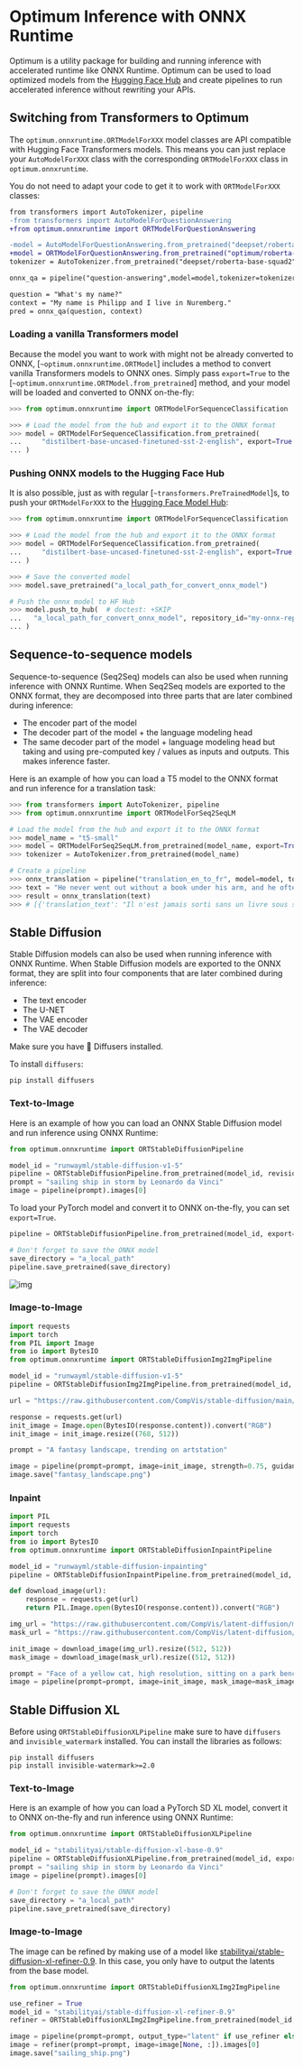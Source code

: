 # Optimum Inference with ONNX Runtime

Optimum is a utility package for building and running inference with accelerated runtime like ONNX Runtime.
Optimum can be used to load optimized models from the [Hugging Face Hub](hf.co/models) and create pipelines
to run accelerated inference without rewriting your APIs.

## Switching from Transformers to Optimum

The `optimum.onnxruntime.ORTModelForXXX` model classes are API compatible with Hugging Face Transformers models. This
means you can just replace your `AutoModelForXXX` class with the corresponding `ORTModelForXXX` class in `optimum.onnxruntime`.

You do not need to adapt your code to get it to work with `ORTModelForXXX` classes:

```diff
from transformers import AutoTokenizer, pipeline
-from transformers import AutoModelForQuestionAnswering
+from optimum.onnxruntime import ORTModelForQuestionAnswering

-model = AutoModelForQuestionAnswering.from_pretrained("deepset/roberta-base-squad2") # PyTorch checkpoint
+model = ORTModelForQuestionAnswering.from_pretrained("optimum/roberta-base-squad2") # ONNX checkpoint
tokenizer = AutoTokenizer.from_pretrained("deepset/roberta-base-squad2")

onnx_qa = pipeline("question-answering",model=model,tokenizer=tokenizer)

question = "What's my name?"
context = "My name is Philipp and I live in Nuremberg."
pred = onnx_qa(question, context)
```

### Loading a vanilla Transformers model

Because the model you want to work with might not be already converted to ONNX,  [`~optimum.onnxruntime.ORTModel`]
includes a method to convert vanilla Transformers models to ONNX ones. Simply pass `export=True` to the
[`~optimum.onnxruntime.ORTModel.from_pretrained`] method, and your model will be loaded and converted to ONNX on-the-fly:

```python
>>> from optimum.onnxruntime import ORTModelForSequenceClassification

>>> # Load the model from the hub and export it to the ONNX format
>>> model = ORTModelForSequenceClassification.from_pretrained(
...     "distilbert-base-uncased-finetuned-sst-2-english", export=True
... )
```

### Pushing ONNX models to the Hugging Face Hub

It is also possible, just as with regular [`~transformers.PreTrainedModel`]s, to push your `ORTModelForXXX` to the
[Hugging Face Model Hub](https://hf.co/models):

```python
>>> from optimum.onnxruntime import ORTModelForSequenceClassification

>>> # Load the model from the hub and export it to the ONNX format
>>> model = ORTModelForSequenceClassification.from_pretrained(
...     "distilbert-base-uncased-finetuned-sst-2-english", export=True
... )

>>> # Save the converted model
>>> model.save_pretrained("a_local_path_for_convert_onnx_model")

# Push the onnx model to HF Hub
>>> model.push_to_hub(  # doctest: +SKIP
...   "a_local_path_for_convert_onnx_model", repository_id="my-onnx-repo", use_auth_token=True
... )
```

## Sequence-to-sequence models

Sequence-to-sequence (Seq2Seq) models can also be used when running inference with ONNX Runtime. When Seq2Seq models
are exported to the ONNX format, they are decomposed into three parts that are later combined during inference:
- The encoder part of the model
- The decoder part of the model + the language modeling head
- The same decoder part of the model + language modeling head but taking and using pre-computed key / values as inputs and
outputs. This makes inference faster.

Here is an example of how you can load a T5 model to the ONNX format and run inference for a translation task:


```python
>>> from transformers import AutoTokenizer, pipeline
>>> from optimum.onnxruntime import ORTModelForSeq2SeqLM

# Load the model from the hub and export it to the ONNX format
>>> model_name = "t5-small"
>>> model = ORTModelForSeq2SeqLM.from_pretrained(model_name, export=True)
>>> tokenizer = AutoTokenizer.from_pretrained(model_name)

# Create a pipeline
>>> onnx_translation = pipeline("translation_en_to_fr", model=model, tokenizer=tokenizer)
>>> text = "He never went out without a book under his arm, and he often came back with two."
>>> result = onnx_translation(text)
>>> # [{'translation_text': "Il n'est jamais sorti sans un livre sous son bras, et il est souvent revenu avec deux."}]
```

## Stable Diffusion

Stable Diffusion models can also be used when running inference with ONNX Runtime. When Stable Diffusion models
are exported to the ONNX format, they are split into four components that are later combined during inference:
- The text encoder
- The U-NET
- The VAE encoder
- The VAE decoder

Make sure you have 🤗 Diffusers installed.

To install `diffusers`:
```
pip install diffusers
```

### Text-to-Image

Here is an example of how you can load an ONNX Stable Diffusion model and run inference using ONNX Runtime:

```python
from optimum.onnxruntime import ORTStableDiffusionPipeline

model_id = "runwayml/stable-diffusion-v1-5"
pipeline = ORTStableDiffusionPipeline.from_pretrained(model_id, revision="onnx")
prompt = "sailing ship in storm by Leonardo da Vinci"
image = pipeline(prompt).images[0]
```

To load your PyTorch model and convert it to ONNX on-the-fly, you can set `export=True`.

```python
pipeline = ORTStableDiffusionPipeline.from_pretrained(model_id, export=True)

# Don't forget to save the ONNX model
save_directory = "a_local_path"
pipeline.save_pretrained(save_directory)
```

![img](https://huggingface.co/datasets/optimum/documentation-images/resolve/main/onnxruntime/stable_diffusion_v1_5_ort_sail_boat.png)


### Image-to-Image

```python
import requests
import torch
from PIL import Image
from io import BytesIO
from optimum.onnxruntime import ORTStableDiffusionImg2ImgPipeline

model_id = "runwayml/stable-diffusion-v1-5"
pipeline = ORTStableDiffusionImg2ImgPipeline.from_pretrained(model_id, revision="onnx")

url = "https://raw.githubusercontent.com/CompVis/stable-diffusion/main/assets/stable-samples/img2img/sketch-mountains-input.jpg"

response = requests.get(url)
init_image = Image.open(BytesIO(response.content)).convert("RGB")
init_image = init_image.resize((768, 512))

prompt = "A fantasy landscape, trending on artstation"

image = pipeline(prompt=prompt, image=init_image, strength=0.75, guidance_scale=7.5).images[0]
image.save("fantasy_landscape.png")
```

### Inpaint

```python
import PIL
import requests
import torch
from io import BytesIO
from optimum.onnxruntime import ORTStableDiffusionInpaintPipeline

model_id = "runwayml/stable-diffusion-inpainting"
pipeline = ORTStableDiffusionInpaintPipeline.from_pretrained(model_id, revision="onnx")

def download_image(url):
    response = requests.get(url)
    return PIL.Image.open(BytesIO(response.content)).convert("RGB")

img_url = "https://raw.githubusercontent.com/CompVis/latent-diffusion/main/data/inpainting_examples/overture-creations-5sI6fQgYIuo.png"
mask_url = "https://raw.githubusercontent.com/CompVis/latent-diffusion/main/data/inpainting_examples/overture-creations-5sI6fQgYIuo_mask.png"

init_image = download_image(img_url).resize((512, 512))
mask_image = download_image(mask_url).resize((512, 512))

prompt = "Face of a yellow cat, high resolution, sitting on a park bench"
image = pipeline(prompt=prompt, image=init_image, mask_image=mask_image).images[0]
```


## Stable Diffusion XL

Before using `ORTStableDiffusionXLPipeline` make sure to have `diffusers` and `invisible_watermark` installed. You can install the libraries as follows:

```
pip install diffusers
pip install invisible-watermark>=2.0
```

### Text-to-Image

Here is an example of how you can load a PyTorch SD XL model, convert it to ONNX on-the-fly and run inference using ONNX Runtime:

```python
from optimum.onnxruntime import ORTStableDiffusionXLPipeline

model_id = "stabilityai/stable-diffusion-xl-base-0.9"
pipeline = ORTStableDiffusionXLPipeline.from_pretrained(model_id, export=True)
prompt = "sailing ship in storm by Leonardo da Vinci"
image = pipeline(prompt).images[0]

# Don't forget to save the ONNX model
save_directory = "a_local_path"
pipeline.save_pretrained(save_directory)

```

### Image-to-Image

The image can be refined by making use of a model like [stabilityai/stable-diffusion-xl-refiner-0.9](https://huggingface.co/stabilityai/stable-diffusion-xl-refiner-0.9). In this case, you only have to output the latents from the base model.


```python
from optimum.onnxruntime import ORTStableDiffusionXLImg2ImgPipeline

use_refiner = True
model_id = "stabilityai/stable-diffusion-xl-refiner-0.9"
refiner = ORTStableDiffusionXLImg2ImgPipeline.from_pretrained(model_id, export=True)

image = pipeline(prompt=prompt, output_type="latent" if use_refiner else "pil").images[0]
image = refiner(prompt=prompt, image=image[None, :]).images[0]
image.save("sailing_ship.png")
```